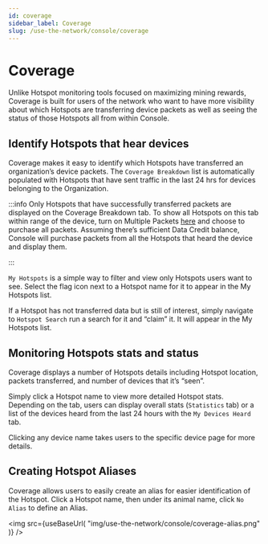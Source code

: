 ```yaml
---
id: coverage
sidebar_label: Coverage
slug: /use-the-network/console/coverage
---
```


# Coverage


Unlike Hotspot monitoring tools focused on maximizing mining rewards, Coverage is built for users of the network who want to have more visibility about which Hotspots are transferring device packets as well as seeing the status of those Hotspots all from within Console.

## Identify Hotspots that hear devices
Coverage makes it easy to identify which Hotspots have transferred an organization’s device packets. The `Coverage Breakdown` list is automatically populated with Hotspots that have sent traffic in the last 24 hrs for devices belonging to the Organization. 

:::info
Only Hotspots that have successfully transferred packets are displayed on the Coverage Breakdown tab. To show all Hotspots on this tab within range of the device, turn on Multiple Packets [here](/use-the-network/console/adr#multiple-packets) and choose to purchase all packets. Assuming there’s sufficient Data Credit balance, Console will purchase packets from all the Hotspots that heard the device and display them. 

:::

`My Hotspots` is a simple way to filter and view only Hotspots users want to see. Select the flag icon next to a Hotspot name for it to appear in the My Hotspots list. 

If a Hotspot has not transferred data but is still of interest, simply navigate to `Hotspot Search` run a search for it and “claim” it. It will appear in the My Hotspots list. 

## Monitoring Hotspots stats and status
Coverage displays a number of Hotspots details including Hotspot location, packets transferred, and number of devices that it’s “seen”.

Simply click a Hotspot name to view more detailed Hotspot stats. Depending on the tab, users can display overall stats (`Statistics` tab) or a list of the devices heard from the last 24 hours with the `My Devices Heard` tab. 

Clicking any device name takes users to the specific device page for more details. 

## Creating Hotspot Aliases
Coverage allows users to easily create an alias for easier identification of the Hotspot. Click a Hotspot name, then under its animal name, click `No Alias` to define an Alias.

<img
  src={useBaseUrl(
    "img/use-the-network/console/coverage-alias.png"
  )}
/>


